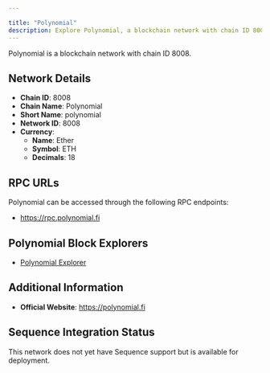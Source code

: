 ```yaml
---

title: "Polynomial"
description: Explore Polynomial, a blockchain network with chain ID 8008. Learn about its native currency, Ether, and how to interact with the network.
---
```




Polynomial is a blockchain network with chain ID 8008.

## Network Details

- **Chain ID**: 8008
- **Chain Name**: Polynomial
- **Short Name**: polynomial
- **Network ID**: 8008
- **Currency**: 
  - **Name**: Ether
  - **Symbol**: ETH
  - **Decimals**: 18

## RPC URLs

Polynomial can be accessed through the following RPC endpoints:

- https://rpc.polynomial.fi

## Polynomial Block Explorers

- [Polynomial Explorer](https://polynomialscan.io)

## Additional Information

- **Official Website**: https://polynomial.fi

## Sequence Integration Status

This network does not yet have Sequence support but is available for deployment.

